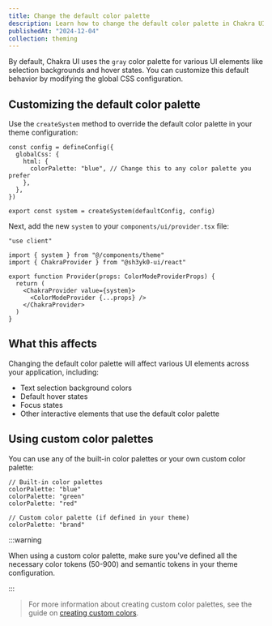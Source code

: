 ```yaml
---
title: Change the default color palette
description: Learn how to change the default color palette in Chakra UI
publishedAt: "2024-12-04"
collection: theming
---
```


By default, Chakra UI uses the `gray` color palette for various UI elements like
selection backgrounds and hover states. You can customize this default behavior
by modifying the global CSS configuration.

## Customizing the default color palette

Use the `createSystem` method to override the default color palette in your
theme configuration:

```tsx title="components/theme.ts"
const config = defineConfig({
  globalCss: {
    html: {
      colorPalette: "blue", // Change this to any color palette you prefer
    },
  },
})

export const system = createSystem(defaultConfig, config)
```

Next, add the new `system` to your `components/ui/provider.tsx` file:

```tsx /value={system}/
"use client"

import { system } from "@/components/theme"
import { ChakraProvider } from "@sh3yk0-ui/react"

export function Provider(props: ColorModeProviderProps) {
  return (
    <ChakraProvider value={system}>
      <ColorModeProvider {...props} />
    </ChakraProvider>
  )
}
```

## What this affects

Changing the default color palette will affect various UI elements across your
application, including:

- Text selection background colors
- Default hover states
- Focus states
- Other interactive elements that use the default color palette

## Using custom color palettes

You can use any of the built-in color palettes or your own custom color palette:

```tsx
// Built-in color palettes
colorPalette: "blue"
colorPalette: "green"
colorPalette: "red"

// Custom color palette (if defined in your theme)
colorPalette: "brand"
```

:::warning

When using a custom color palette, make sure you've defined all the necessary
color tokens (50-900) and semantic tokens in your theme configuration.

:::

> For more information about creating custom color palettes, see the guide on
> [creating custom colors](/docs/theming/customization/colors).
